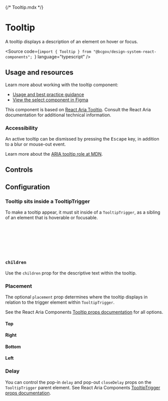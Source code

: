 {/* Tooltip.mdx */}



<Meta of={TooltipStories} />

# Tooltip
<Subtitle>A tooltip displays a description of an element on hover or focus.</Subtitle>

<Source code={`import { Tooltip } from "@bcgov/design-system-react-components"; `} language="typescript" />

## Usage and resources
Learn more about working with the tooltip component:

* [Usage and best practice guidance](https://www2.gov.bc.ca/gov/content/digital/design-system/components/tooltip)
* [View the select component in Figma](#)

This component is based on [React Aria Tooltip](https://react-spectrum.adobe.com/react-aria/Tooltip.html). Consult the React Aria documentation for additional technical information.

### Accessibility

An active tooltip can be dismissed by pressing the <kbd>Escape</kbd> key, in addition to a blur or mouse-out event.

Learn more about the [ARIA tooltip role at MDN](https://developer.mozilla.org/en-US/docs/Web/Accessibility/ARIA/Roles/tooltip_role).

## Controls
<Canvas of={TooltipStories.TooltipTemplate} />
<Controls of={TooltipStories.TooltipTemplate} />

## Configuration

### Tooltip sits inside a TooltipTrigger

To make a tooltip appear, it must sit inside of a `TooltipTrigger`, as a sibling of an element that is hoverable or focusable.

```jsx
<TooltipTrigger>
  <Button>Hover or focus</Button>
  <Tooltip placement="top">
    This text appears when the button is hovered or focused.
  </Tooltip>
</TooltipTrigger>
```

### `children`

Use the `children` prop for the descriptive text within the tooltip.

### Placement

The optional `placement` prop determines where the tooltip displays in relation to the trigger element within `TooltipTrigger`.

See the React Aria Components [Tooltip props documentation](https://react-spectrum.adobe.com/react-aria/Tooltip.html#tooltip-1) for all options.

#### Top

<Canvas of={TooltipStories.TopPlacement} />

#### Right

<Canvas of={TooltipStories.RightPlacement} />

#### Bottom

<Canvas of={TooltipStories.BottomPlacement} />

#### Left

<Canvas of={TooltipStories.LeftPlacement} />

### Delay

You can control the pop-in `delay` and pop-out `closeDelay` props on the `TooltipTrigger` parent element. See React Aria Components [TooltipTrigger props documentation](https://react-spectrum.adobe.com/react-aria/Tooltip.html#tooltip-1).

<Canvas of={TooltipStories.Delay} />
